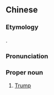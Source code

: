 ==Chinese==
{{zh-forms|gloss=-}}

===Etymology===
{{bor|zh|en|Trump}}.

===Pronunciation===
{{zh-pron
|m=Tèlǎngpǔ
|c=dak6 long5 pou2
|cat=pn
}}

===Proper noun===
{{zh-proper noun}}

# [[Trump]]